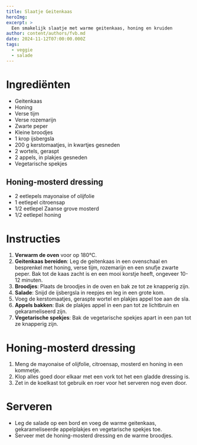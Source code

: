 ```yaml
---
title: Slaatje Geitenkaas
heroImg: 
excerpt: >
  Een smakelijk slaatje met warme geitenkaas, honing en kruiden
author: content/authors/fvb.md
date: 2024-11-12T07:00:00.000Z
tags:
  - veggie
  - salade
---
```


# Ingrediënten

- Geitenkaas
- Honing
- Verse tijm
- Verse rozemarijn
- Zwarte peper
- Kleine broodjes
- 1 krop ijsbergsla
- 200 g kerstomaatjes, in kwartjes gesneden
- 2 wortels, geraspt
- 2 appels, in plakjes gesneden
- Vegetarische spekjes

## Honing-mosterd dressing
- 2 eetlepels mayonaise of olijfolie
- 1 eetlepel citroensap
- 1/2 eetlepel Zaanse grove mosterd
- 1/2 eetlepel honing

# Instructies

1. **Verwarm de oven** voor op 180°C.
2. **Geitenkaas bereiden**: Leg de geitenkaas in een ovenschaal en besprenkel met honing, verse tijm, rozemarijn en een snufje zwarte peper. Bak tot de kaas zacht is en een mooi korstje heeft, ongeveer 10-12 minuten.
3. **Broodjes**: Plaats de broodjes in de oven en bak ze tot ze knapperig zijn.
4. **Salade**: Snijd de ijsbergsla in reepjes en leg in een grote kom.
5. Voeg de kerstomaatjes, geraspte wortel en plakjes appel toe aan de sla.
6. **Appels bakken**: Bak de plakjes appel in een pan tot ze lichtbruin en gekarameliseerd zijn.
7. **Vegetarische spekjes**: Bak de vegetarische spekjes apart in een pan tot ze knapperig zijn.

# Honing-mosterd dressing

1. Meng de mayonaise of olijfolie, citroensap, mosterd en honing in een kommetje.
2. Klop alles goed door elkaar met een vork tot het een gladde dressing is.
3. Zet in de koelkast tot gebruik en roer voor het serveren nog even door.

# Serveren
- Leg de salade op een bord en voeg de warme geitenkaas, gekarameliseerde appelplakjes en vegetarische spekjes toe.
- Serveer met de honing-mosterd dressing en de warme broodjes.